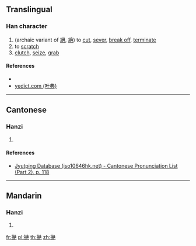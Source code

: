 ==Translingual==

===Han character===
{{Han char|rn=64|rad=手|as=12|sn=15|four=|canj=QVFU|ids=⿰扌絕}}

# (archaic variant of [[絕]], [[絶]]) to [[cut]], [[sever]], [[break off]], [[terminate]]
# to [[scratch]]
# [[clutch]], [[seize]], [[grab]]

====References====
* {{Han ref|kx=0455.130|dkj=12729|dj=0804.190|hdz=31965.030|uh=64A7|ud=25767}}
* [http://yedict.com/htm/64/64A7.htm yedict.com (叶典)]

----

==Cantonese==

===Hanzi===
{{yue-hanzi|jyut=[[zyut6]], [[zyut3]]|y=jyut6, jyut3}}

# {{defn|lang=yue|sort=手12}}

====References====
* [http://www.iso10646hk.net/jp/document/download.jsp Jyutping Database (iso10646hk.net) - Cantonese Pronunciation List (Part 2), p. 118]

----

==Mandarin==

===Hanzi===
{{cmn-hanzi|pin=[[juē]] ([[jue1]])|wg=chüeh<sup>1</sup>}}

# {{defn|lang=cmn|sort=手12}}

[[fr:撧]]
[[pl:撧]]
[[th:撧]]
[[zh:撧]]